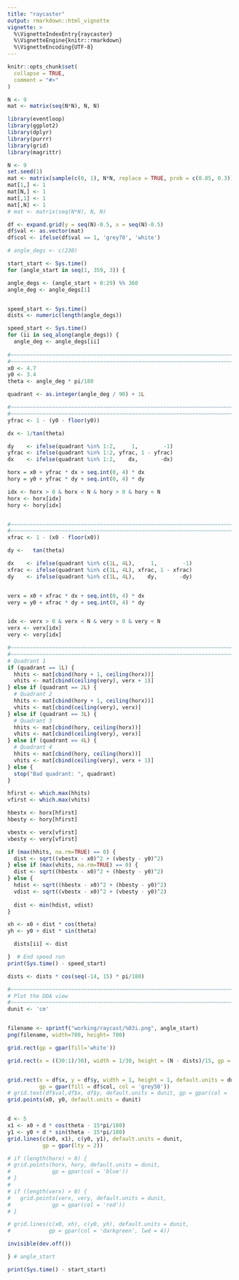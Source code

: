 ```yaml
---
title: "raycaster"
output: rmarkdown::html_vignette
vignette: >
  %\VignetteIndexEntry{raycaster}
  %\VignetteEngine{knitr::rmarkdown}
  %\VignetteEncoding{UTF-8}
---
```


```r
knitr::opts_chunk$set(
  collapse = TRUE,
  comment = "#>"
)
```


```r
N <- 9
mat <- matrix(seq(N*N), N, N)
```


```r
library(eventloop)
library(ggplot2)
library(dplyr)
library(purrr)
library(grid)
library(magrittr)

N <- 9
set.seed(1)
mat <- matrix(sample(c(0, 1), N*N, replace = TRUE, prob = c(0.85, 0.3)), N, N)
mat[1,] <- 1
mat[N,] <- 1
mat[,1] <- 1
mat[,N] <- 1
# mat <- matrix(seq(N*N), N, N)

df <- expand.grid(y = seq(N)-0.5, x = seq(N)-0.5)
df$val <- as.vector(mat)
df$col <- ifelse(df$val == 1, 'grey70', 'white')

# angle_degs <- c(230)

start_start <- Sys.time()
for (angle_start in seq(1, 359, 3)) {

angle_degs <- (angle_start + 0:29) %% 360
angle_deg <- angle_degs[1]


speed_start <- Sys.time()
dists <- numeric(length(angle_degs))

speed_start <- Sys.time()
for (ii in seq_along(angle_degs)) {
  angle_deg <- angle_degs[ii]
  
#~~~~~~~~~~~~~~~~~~~~~~~~~~~~~~~~~~~~~~~~~~~~~~~~~~~~~~~~~~~~~~~~~~~~~~~~~~~~~
#~~~~~~~~~~~~~~~~~~~~~~~~~~~~~~~~~~~~~~~~~~~~~~~~~~~~~~~~~~~~~~~~~~~~~~~~~~~~~
x0 <- 4.7
y0 <- 3.4
theta <- angle_deg * pi/180

quadrant <- as.integer(angle_deg / 90) + 1L

#~~~~~~~~~~~~~~~~~~~~~~~~~~~~~~~~~~~~~~~~~~~~~~~~~~~~~~~~~~~~~~~~~~~~~~~~~~~~~
#~~~~~~~~~~~~~~~~~~~~~~~~~~~~~~~~~~~~~~~~~~~~~~~~~~~~~~~~~~~~~~~~~~~~~~~~~~~~~
yfrac <- 1 - (y0 - floor(y0))

dx <- 1/tan(theta)

dy    <- ifelse(quadrant %in% 1:2,     1,        -1)
yfrac <- ifelse(quadrant %in% 1:2, yfrac, 1 - yfrac)
dx    <- ifelse(quadrant %in% 1:2,    dx,       -dx)

horx = x0 + yfrac * dx + seq.int(0, 4) * dx
hory = y0 + yfrac * dy + seq.int(0, 4) * dy

idx <- horx > 0 & horx < N & hory > 0 & hory < N
horx <- horx[idx]
hory <- hory[idx]


#~~~~~~~~~~~~~~~~~~~~~~~~~~~~~~~~~~~~~~~~~~~~~~~~~~~~~~~~~~~~~~~~~~~~~~~~~~~~~
#~~~~~~~~~~~~~~~~~~~~~~~~~~~~~~~~~~~~~~~~~~~~~~~~~~~~~~~~~~~~~~~~~~~~~~~~~~~~~
xfrac <- 1 - (x0 - floor(x0))

dy <-   tan(theta)

dx    <- ifelse(quadrant %in% c(1L, 4L),     1,        -1)
xfrac <- ifelse(quadrant %in% c(1L, 4L), xfrac, 1 - xfrac)
dy    <- ifelse(quadrant %in% c(1L, 4L),    dy,       -dy)


verx = x0 + xfrac * dx + seq.int(0, 4) * dx
very = y0 + xfrac * dy + seq.int(0, 4) * dy


idx <- verx > 0 & verx < N & very > 0 & very < N
verx <- verx[idx]
very <- very[idx]

#~~~~~~~~~~~~~~~~~~~~~~~~~~~~~~~~~~~~~~~~~~~~~~~~~~~~~~~~~~~~~~~~~~~~~~~~~~~~~
#~~~~~~~~~~~~~~~~~~~~~~~~~~~~~~~~~~~~~~~~~~~~~~~~~~~~~~~~~~~~~~~~~~~~~~~~~~~~~
# Quadrant 1
if (quadrant == 1L) {
  hhits <- mat[cbind(hory + 1, ceiling(horx))]
  vhits <- mat[cbind(ceiling(very), verx + 1)]
} else if (quadrant == 2L) {
  # Quadrant 2
  hhits <- mat[cbind(hory + 1, ceiling(horx))]
  vhits <- mat[cbind(ceiling(very), verx)]
} else if (quadrant == 3L) {
  # Quadrant 3
  hhits <- mat[cbind(hory, ceiling(horx))]
  vhits <- mat[cbind(ceiling(very), verx)]
} else if (quadrant == 4L) {
  # Quadrant 4
  hhits <- mat[cbind(hory, ceiling(horx))]
  vhits <- mat[cbind(ceiling(very), verx + 1)]
} else {
  stop("Bad quadrant: ", quadrant)
}

hfirst <- which.max(hhits)
vfirst <- which.max(vhits)

hbestx <- horx[hfirst]
hbesty <- hory[hfirst]

vbestx <- verx[vfirst]
vbesty <- very[vfirst]

if (max(hhits, na.rm=TRUE) == 0) {
  dist <- sqrt((vbestx - x0)^2 + (vbesty - y0)^2)
} else if (max(vhits, na.rm=TRUE) == 0) {
  dist <- sqrt((hbestx - x0)^2 + (hbesty - y0)^2)
} else {
  hdist <- sqrt((hbestx - x0)^2 + (hbesty - y0)^2)
  vdist <- sqrt((vbestx - x0)^2 + (vbesty - y0)^2)
  
  dist <- min(hdist, vdist)
}

xh <- x0 + dist * cos(theta)
yh <- y0 + dist * sin(theta)

  dists[ii] <- dist

}  # End speed run
print(Sys.time() - speed_start)

dists <- dists * cos(seq(-14, 15) * pi/180)

#~~~~~~~~~~~~~~~~~~~~~~~~~~~~~~~~~~~~~~~~~~~~~~~~~~~~~~~~~~~~~~~~~~~~~~~~~~~~~
# Plot the DDA view
#~~~~~~~~~~~~~~~~~~~~~~~~~~~~~~~~~~~~~~~~~~~~~~~~~~~~~~~~~~~~~~~~~~~~~~~~~~~~~
dunit <- 'cm'


filename <- sprintf("working/raycast/%03i.png", angle_start)
png(filename, width=700, height= 700)

grid.rect(gp = gpar(fill='white'))

grid.rect(x = ((30:1)/30), width = 1/30, height = (N - dists)/15, gp = gpar(col=NA, fill='blue'))


grid.rect(x = df$x, y = df$y, width = 1, height = 1, default.units = dunit,
          gp = gpar(fill = df$col, col = 'grey50'))
# grid.text(df$val,df$x, df$y, default.units = dunit, gp = gpar(col = 'grey40'))
grid.points(x0, y0, default.units = dunit)


d <- 5
x1 <- x0 + d * cos(theta - 15*pi/180)
y1 <- y0 + d * sin(theta - 15*pi/180)
grid.lines(c(x0, x1), c(y0, y1), default.units = dunit,
           gp = gpar(lty = 2))

# if (length(horx) > 0) {
# grid.points(horx, hory, default.units = dunit,
#             gp = gpar(col = 'blue'))
# }
# 
# if (length(verx) > 0) {
#   grid.points(verx, very, default.units = dunit,
#             gp = gpar(col = 'red'))
# }

# grid.lines(c(x0, xh), c(y0, yh), default.units = dunit, 
#            gp = gpar(col = 'darkgreen', lwd = 4))

invisible(dev.off())

} # angle_start

print(Sys.time() - start_start)
```






